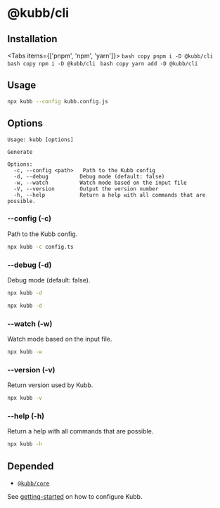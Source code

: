 
# @kubb/cli

## Installation

<Tabs items={['pnpm', 'npm', 'yarn']}>
  <Tab>
    ```bash copy
    pnpm i -D @kubb/cli
    ```
  </Tab>
    <Tab>
    ```bash copy
    npm i -D @kubb/cli
    ```
  </Tab>
    <Tab>
    ```bash copy
    yarn add -D @kubb/cli
    ```
  </Tab>
</Tabs>

## Usage

```sh copy
npx kubb --config kubb.config.js
```

## Options

```mdx
Usage: kubb [options]

Generate

Options:
  -c, --config <path>   Path to the Kubb config
  -d, --debug          Debug mode (default: false)
  -w, --watch          Watch mode based on the input file
  -V, --version        Output the version number
  -h, --help           Return a help with all commands that are possible.
```

### --config (-c)

Path to the Kubb config.

```sh copy
npx kubb -c config.ts
```

### --debug (-d)

Debug mode (default: false).

```sh copy
npx kubb -d
```

```sh copy
npx kubb -d
```

### --watch (-w)

Watch mode based on the input file.

```sh copy
npx kubb -w
```

### --version (-v)

Return version used by Kubb.

```sh copy
npx kubb -v
```

### --help (-h)

Return a help with all commands that are possible.

```sh copy
npx kubb -h
```

## Depended

- [`@kubb/core`](/docs/usage/core)

See [getting-started](/docs/getting-started) on how to configure Kubb.
